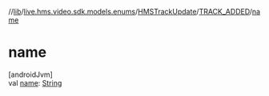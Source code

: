 //[lib](/api-reference/android/v2/home/content)/[live.hms.video.sdk.models.enums](../../index)/[HMSTrackUpdate](../index)/[TRACK_ADDED](index)/[name](name)

# name

[androidJvm]\
val [name](name): [String](https://kotlinlang.org/api/latest/jvm/stdlib/kotlin/-string/index.html)
